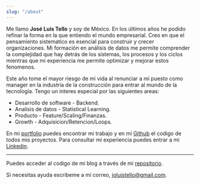 ```yaml
---
slug: "/about"
---
```


Me llamo **José Luis Tello** y soy de México. En los últimos años he podido refinar la forma en la que entiendo el mundo empresarial. Creo en que el pensamiento sistematico es esencial para construir y crecer organizaciones. Mi formación en análisis de datos me permite comprender la complejidad que hay detrás de los sistemas, los procesos y los ciclos mientras que mi experiencia me permite optimizar y mejorar estos fenomenos.

Este año tome el mayor riesgo de mi vida al renunciar a mi puesto como manager en la industria de la construcción para entrar al mundo de la tecnología. Tengo un interes especial por las siguientes areas:

 - Desarrollo de software - Backend.  
 - Analisis de datos - Statistical Learning.
 - Producto - Feature/Scaling/Finanzas.
 - Growth - Adquisicion/Retencion/Loops.

En mi [portfolio](https://joseluistello.github.io/) puedes encontrar mi trabajo y en mi [Github](https://github.com/joseluistello) el codigo de todos mis proyectos. Para consultar mi experiencia puedes entrar a mi [Linkedin](https://www.linkedin.com/in/joseluistello/). 

--- 

Puedes acceder al codigo de mi blog a través de mi [repositorio](https://github.com/joseluistello/Blog).

Si necesitas ayuda escribeme a mi correo, joluistello@gmail.com.





